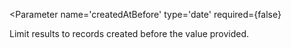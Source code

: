 
<Parameter 
  name='createdAtBefore'
  type='date'
  required={false}
>
  Limit results to records created before the value provided.
</Parameter>